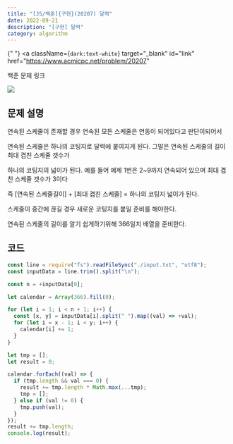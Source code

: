 ---
title: "[JS/백준]{구현}(20207) 달력"
date: 2022-09-21
description: "[구현] 달력"
category: algorithm
---

{" "}
<a
  className={`dark:text-white`}
  target="_blank"
  id="link"
  href="https://www.acmicpc.net/problem/20207"
>
  백준 문제 링크
</a>

<div>
  <img
    src="https://user-images.githubusercontent.com/75124028/191513357-1b0b6628-0d33-45b2-aa6b-3dec63f9d248.PNG"
    className={`max-w-full h-auto`}
  />
</div>
<h2 className={`dark:text-white`}>문제 설명</h2>

연속된 스케줄이 존재할 경우 연속된 모든 스케줄은 연동이 되어있다고 판단이되어서

연속된 스케줄은 하나의 코팅지로 달력에 붙여지게 된다. 그말은 연속된 스케줄의 길이 최대 겹친 스케줄 갯수가

하나의 코팅지의 넓이가 된다. 예를 들어 예제 1번은 2~9까지 연속되어 있으며 최대 겹친 스케줄 갯수가 3이다

즉 [연속된 스케줄길이] + [최대 겹친 스케줄] = 하나의 코팅지 넓이가 된다.

스케줄이 중간에 끊길 경우 새로운 코팅지를 붙일 준비를 해야한다.

연속된 스케줄의 길이를 알기 쉽게하기위해 366일치 배열을 준비한다.

<h2 className={`dark:text-white`}>코드</h2>

```js showLineNumbers
const line = require("fs").readFileSync("./input.txt", "utf8");
const inputData = line.trim().split("\n");

const n = +inputData[0];

let calendar = Array(366).fill(0);

for (let i = 1; i < n + 1; i++) {
  const [x, y] = inputData[i].split(" ").map((val) => +val);
  for (let i = x - 1; i < y; i++) {
    calendar[i] += 1;
  }
}

let tmp = [];
let result = 0;

calendar.forEach((val) => {
  if (tmp.length && val === 0) {
    result += tmp.length * Math.max(...tmp);
    tmp = [];
  } else if (val != 0) {
    tmp.push(val);
  }
});
result += tmp.length;
console.log(result);
```
